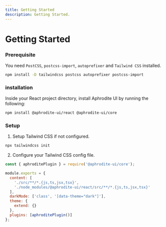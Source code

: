 ```yaml
---
title: Getting Started
description: Getting Started.
---
```


# Getting Started

### Prerequisite

You need `PostCSS`, `postcss-import`, `autoprefixer`
and `Tailwind CSS` installed.

```bash
npm install -D tailwindcss postcss autoprefixer postcss-import
```

### installation

Inside your React project directory, install Aphrodite UI by running the following:

```bash
npm install @aphrodite-ui/react @aphrodite-ui/core
```

### Setup

1. Setup Tailwind CSS if not configured.

```bash
npx tailwindcss init
```

2. Configure your Tailwind CSS config file.

```js {1,4-7,12}
const { aphroditePlugin } = require('@aphrodite-ui/core');

module.exports = {
  content: [
    './src/**/*.{js,ts,jsx,tsx}',
    './node_modules/@aphrodite-ui/react/src/**/*.{js,ts,jsx,tsx}'
  ],
  darkMode: ['class', '[data-theme="dark"]'],
  theme: {
    extend: {}
  },
  plugins: [aphroditePlugin()]
};
```
